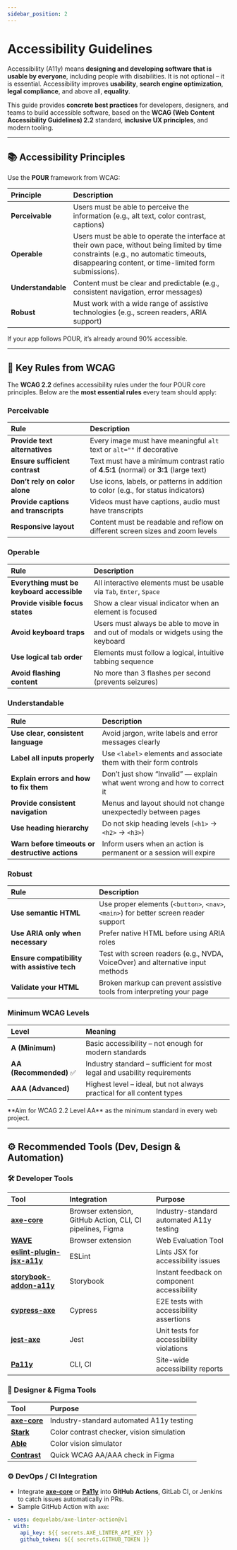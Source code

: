 ```yaml
---
sidebar_position: 2
---
```



# Accessibility Guidelines

Accessibility (A11y) means **designing and developing software that is usable by everyone**, including people with disabilities. It is not optional – it is essential. Accessibility improves **usability**, **search engine optimization**, **legal compliance**, and above all, **equality**.

This guide provides **concrete best practices** for developers, designers, and teams to build accessible software, based on the **WCAG (Web Content Accessibility Guidelines) 2.2** standard, **inclusive UX principles**, and modern tooling.

---

## 📚 Accessibility Principles

Use the **POUR** framework from WCAG:

| **Principle**      | **Description**                                                                                                                                                                                 |
|:-------------------|:------------------------------------------------------------------------------------------------------------------------------------------------------------------------------------------------|
| **Perceivable**    | Users must be able to perceive the information (e.g., alt text, color contrast, captions)                                                                                                       |
| **Operable**       | Users must be able to operate the interface at their own pace, without being limited by time constraints (e.g., no automatic timeouts, disappearing content, or time-limited form submissions). |
| **Understandable** | Content must be clear and predictable (e.g., consistent navigation, error messages)                                                                                                             |
| **Robust**         | Must work with a wide range of assistive technologies (e.g., screen readers, ARIA support)                                                                                                      |

<Callout variant={CalloutVariant.success}>
    If your app follows POUR, it’s already around 90% accessible.
</Callout>

---

## 📏 Key Rules from WCAG

The **WCAG 2.2** defines accessibility rules under the four POUR core principles. Below are the **most essential rules** every team should apply:

### Perceivable

| **Rule**                             | **Description**                                                                       |
|:-------------------------------------|:--------------------------------------------------------------------------------------|
| **Provide text alternatives**        | Every image must have meaningful `alt` text or `alt=""` if decorative                 |
| **Ensure sufficient contrast**       | Text must have a minimum contrast ratio of **4.5:1** (normal) or **3:1** (large text) |
| **Don’t rely on color alone**        | Use icons, labels, or patterns in addition to color (e.g., for status indicators)     |
| **Provide captions and transcripts** | Videos must have captions, audio must have transcripts                                |
| **Responsive layout**                | Content must be readable and reflow on different screen sizes and zoom levels         |

### Operable

| **Rule**                                   | **Description**                                                                      |
|:-------------------------------------------|:-------------------------------------------------------------------------------------|
| **Everything must be keyboard accessible** | All interactive elements must be usable via `Tab`, `Enter`, `Space`                  |
| **Provide visible focus states**           | Show a clear visual indicator when an element is focused                             |
| **Avoid keyboard traps**                   | Users must always be able to move in and out of modals or widgets using the keyboard |
| **Use logical tab order**                  | Elements must follow a logical, intuitive tabbing sequence                           |
| **Avoid flashing content**                 | No more than 3 flashes per second (prevents seizures)                                |

### Understandable

| **Rule**                                        | **Description**                                                           |
|:------------------------------------------------|:--------------------------------------------------------------------------|
| **Use clear, consistent language**              | Avoid jargon, write labels and error messages clearly                     |
| **Label all inputs properly**                   | Use `<label>` elements and associate them with their form controls        |
| **Explain errors and how to fix them**          | Don’t just show “Invalid” — explain what went wrong and how to correct it |
| **Provide consistent navigation**               | Menus and layout should not change unexpectedly between pages             |
| **Use heading hierarchy**                       | Do not skip heading levels (`<h1>` → `<h2>` → `<h3>`)                     |
| **Warn before timeouts or destructive actions** | Inform users when an action is permanent or a session will expire         |

### Robust

| **Rule**                                     | **Description**                                                                      |
|:---------------------------------------------|:-------------------------------------------------------------------------------------|
| **Use semantic HTML**                        | Use proper elements (`<button>`, `<nav>`, `<main>`) for better screen reader support |
| **Use ARIA only when necessary**             | Prefer native HTML before using ARIA roles                                           |
| **Ensure compatibility with assistive tech** | Test with screen readers (e.g., NVDA, VoiceOver) and alternative input methods       |
| **Validate your HTML**                       | Broken markup can prevent assistive tools from interpreting your page                |

### Minimum WCAG Levels

| **Level**              | **Meaning**                                                              |
|:-----------------------|:-------------------------------------------------------------------------|
| **A (Minimum)**        | Basic accessibility – not enough for modern standards                    |
| **AA (Recommended)** ✅ | Industry standard – sufficient for most legal and usability requirements |
| **AAA (Advanced)**     | Highest level – ideal, but not always practical for all content types    |

<Callout variant={CalloutVariant.success}>
    **Aim for WCAG 2.2 Level AA** as the minimum standard in every web project.
</Callout>

---

## ⚙️ Recommended Tools (Dev, Design & Automation)

### 🛠 Developer Tools

| **Tool**                                                                           | **Integration**                                            | **Purpose**                                 |
|:-----------------------------------------------------------------------------------|:-----------------------------------------------------------|:--------------------------------------------|
| **[axe-core](https://www.deque.com/axe/)**                                         | Browser extension, GitHub Action, CLI, CI pipelines, Figma | Industry-standard automated A11y testing    |
| **[WAVE](https://wave.webaim.org/)**                                               | Browser extension                                          | Web Evaluation Tool                         |
| **[eslint-plugin-jsx-a11y](https://www.npmjs.com/package/eslint-plugin-jsx-a11y)** | ESLint                                                     | Lints JSX for accessibility issues          |
| **[storybook-addon-a11y](https://storybook.js.org/addons/@storybook/addon-a11y)**  | Storybook                                                  | Instant feedback on component accessibility |
| **[cypress-axe](https://www.cypress.io/blog/introducing-cypress-accessibility)**   | Cypress                                                    | E2E tests with accessibility assertions     |
| **[jest-axe](https://www.npmjs.com/package/jest-axe)**                             | Jest                                                       | Unit tests for accessibility violations     |
| **[Pa11y](https://pa11y.org/)**                                                    | CLI, CI                                                    | Site-wide accessibility reports             |

### 🧪 Designer & Figma Tools

| **Tool**                                                                                                    | **Purpose**                               |
|:------------------------------------------------------------------------------------------------------------|:------------------------------------------|
| **[axe-core](https://www.deque.com/axe/)**                                                                  | Industry-standard automated A11y testing  |
| **[Stark](https://www.figma.com/community/plugin/732603254453395948/stark-contrast-accessibility-checker)** | Color contrast checker, vision simulation |
| **[Able](https://www.figma.com/community/plugin/734693888346260052/able-friction-free-accessibility)**      | Color vision simulator                    |
| **[Contrast](https://www.figma.com/community/plugin/748533339900865323/contrast)**                          | Quick WCAG AA/AAA check in Figma          |

### ⚙️ DevOps / CI Integration

* Integrate **[axe-core](https://docs.deque.com/linter/4.0.0/en/axe-linter-github-action)** or **[Pa11y](https://github.com/marketplace/actions/pa11y-actions)** into **GitHub Actions**, GitLab CI, or Jenkins to catch issues automatically in PRs.
* Sample GitHub Action with `axe`:

```yaml
- uses: dequelabs/axe-linter-action@v1
  with:
    api_key: ${{ secrets.AXE_LINTER_API_KEY }}
    github_token: ${{ secrets.GITHUB_TOKEN }}